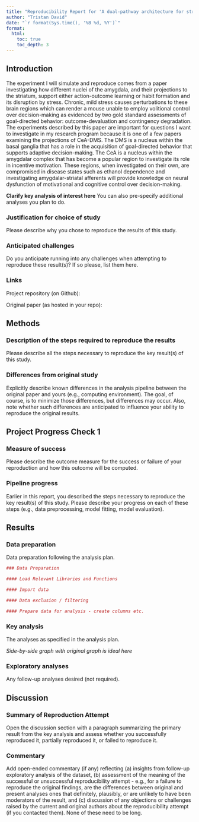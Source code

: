 ```yaml
---
title: "Reproducibility Report for 'A dual-pathway architecture for stress to disrupt agency and promote habit' by Giovanniello et al. (2025, Nature)"
author: "Tristan David"
date: "`r format(Sys.time(), '%B %d, %Y')`"
format:
  html:
    toc: true
    toc_depth: 3
---
```


<!-- Reproducibility reports should all use this template to standardize reporting across projects. These reports will be public supplementary materials that accompany the summary report(s) of the aggregate results. -->

## Introduction

The experiment I will simulate and reproduce comes from a paper investigating how different nuclei of the amygdala, and their projections to the striatum, support either action-outcome learning or habit formation and its disruption by stress. Chronic, mild stress causes perturbations to these brain regions which can render a mouse unable to employ volitional control over decision-making as evidenced by two gold standard assessments of goal-directed behavior: outcome-devaluation and contingency degradation. The experiments described by this paper are important for questions I want to investigate in my research program because it is one of a few papers examining the projections of CeA-DMS. The DMS is a nucleus within the basal ganglia that has a role in the acquisition of goal-directed behavior that supports adaptive decision-making. The CeA is a nucleus within the amygdalar complex that has become a popular region to investigate its role in incentive motivation. These regions, when investigated on their own, are compromised in disease states such as ethanol dependence and investigating amygdalar-striatal afferents will provide knowledge on neural dysfunction of motivational and cognitive control over decision-making.  

**Clarify key analysis of interest here**  You can also pre-specify additional analyses you plan to do.

### Justification for choice of study

Please describe why you chose to reproduce the results of this study.

### Anticipated challenges

Do you anticipate running into any challenges when attempting to reproduce these result(s)? If so please, list them here.

### Links

Project repository (on Github): 

Original paper (as hosted in your repo): 

## Methods

### Description of the steps required to reproduce the results

Please describe all the steps necessary to reproduce the key result(s) of this study. 

### Differences from original study

Explicitly describe known differences in the analysis pipeline between the original paper and yours (e.g., computing environment). The goal, of course, is to minimize those differences, but differences may occur. Also, note whether such differences are anticipated to influence your ability to reproduce the original results.

## Project Progress Check 1

### Measure of success

Please describe the outcome measure for the success or failure of your reproduction and how this outcome will be computed.


### Pipeline progress

Earlier in this report, you described the steps necessary to reproduce the key result(s) of this study. Please describe your progress on each of these steps (e.g., data preprocessing, model fitting, model evaluation).


## Results

### Data preparation

Data preparation following the analysis plan.
	
```r
### Data Preparation

#### Load Relevant Libraries and Functions

#### Import data

#### Data exclusion / filtering

#### Prepare data for analysis - create columns etc.
```

### Key analysis

The analyses as specified in the analysis plan.  

*Side-by-side graph with original graph is ideal here*

### Exploratory analyses

Any follow-up analyses desired (not required).  

## Discussion

### Summary of Reproduction Attempt

Open the discussion section with a paragraph summarizing the primary result from the key analysis and assess whether you successfully reproduced it, partially reproduced it, or failed to reproduce it.  

### Commentary

Add open-ended commentary (if any) reflecting (a) insights from follow-up exploratory analysis of the dataset, (b) assessment of the meaning of the successful or unsuccessful reproducibility attempt - e.g., for a failure to reproduce the original findings, are the differences between original and present analyses ones that definitely, plausibly, or are unlikely to have been moderators of the result, and (c) discussion of any objections or challenges raised by the current and original authors about the reproducibility attempt (if you contacted them).  None of these need to be long.
